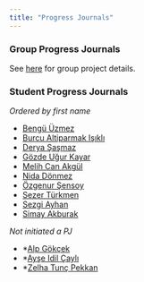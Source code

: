 ```yaml
---
title: "Progress Journals"
---
```


### Group Progress Journals

See [here](./projects) for group project details.

### Student Progress Journals

*Ordered by first name*

- [Bengü Üzmez](https://pjournal.github.io/mef07-uzmezb/)
- [Burcu Altiparmak Işıklı](https://pjournal.github.io/mef07-BurcuAltiparmak/)
- [Derya Şaşmaz](https://pjournal.github.io/mef07-sasmazd/)
- [Gözde Uğur Kayar](https://pjournal.github.io/mef07-GozdeUgurK/)
- [Melih Can Akgül](https://pjournal.github.io/mef07-meakgul)
- [Nida Dönmez](https://pjournal.github.io/mef07-nida-91/)
- [Özgenur Şensoy](https://pjournal.github.io/mef07-ozgenursensoy/)
- [Sezer Türkmen](https://pjournal.github.io/mef07-sezerlucianturkmen/)
- [Sezgi Ayhan](https://pjournal.github.io/mef07-sezgia/)
- [Simay Akburak](https://pjournal.github.io/mef07-Simaycims/)

*Not initiated a PJ*

- \*[Alp Gökçek](https://pjournal.github.io/)
- \*[Ayşe Idil Çaylı](https://pjournal.github.io/)
- \*[Zelha Tunç Pekkan](https://pjournal.github.io/)
